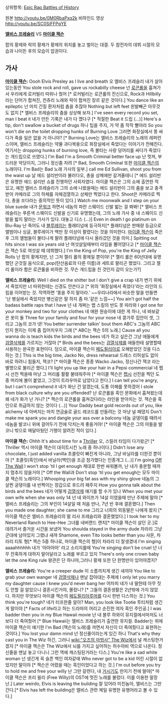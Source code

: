 상위항목: [[Epic Rap Battles of History]]

{{{#!html
<object width="560" height="315"><param name="movie" value="https://www.youtube.com/v/0M0RbaPxq2k?version=3&amp;hl=en_US"></param><param name="allowFullScreen" value="true"></param><param name="allowscriptaccess" value="always"></param><embed src="https://www.youtube.com/v/0M0RbaPxq2k?version=3&amp;hl=en_US" type="application/x-shockwave-flash" width="560" height="315" allowscriptaccess="always" allowfullscreen="true"></embed></object>
}}}
원본 http://youtu.be/0M0RbaPxq2k
비하인드 영상 http://youtu.be/SC0SiFFPqYE

'''[[엘비스 프레슬리]]''' VS '''[[마이클 잭슨]]'''

팝의 황제와 락의 황제가 황제의 위치를 놓고 벌이는 대결.
두 참전자의 데뷔 시절의 모습과 나이든 후의 모습이 압권이다.

== 가사 ==
'''[[마이클 잭슨]]:'''
Oooh Elvis Presley as I live and breath
오 엘비스 프레슬리 내가 살아있는동안
You stole rock and roll, gave us rockabilly cheese
넌 [[로큰롤]]을 훔쳐가서 우리에게 로커빌리 따위나 줬어 [* 로커빌리는 로큰롤의 전신으로, Rock과 Hillbilly라는 단어가 합쳐진, 컨츄리 노래와 락이 합쳐진 장르 같은 것이다.]
You dance like an epileptic 
넌 마치 간질 환자처럼 춤을 추잖아
Nothing but left feet
왼발빼곤 아무것도 없지 [* 엘비스 프레슬리의 춤을 상상해 보자.]
I've seen every record you set, man I beat it
네가 만든 기록은 내가 다 깼다구 [* 적절한 Beat it 드립 (...)]
Here's a tip, don't swallow a bucket of drugs
하나 팁을 주지, 거 약 좀 작작 빨아라
So you won't die on the toilet dropping hunks of Burning Love
그러면 화장실에서 똥 싸다가 죽을 일은 없을 거 아니야? [* Burning Love는 엘비스 프레슬리의 노래의 레퍼런스이며, 엘비스 프레슬리는 약물 과다복용으로 화장실에서 죽었다는 이야기가 전해진다. 여기서는 dropping hunks of burning love, 즉 불타는 사랑 덩어리를 싸다가 죽었다는 개드립으로 쓰였다.]
I'm Bad I'm a Smooth Criminal better face up
난 멋져, 부드러운 악당이지, 그러니 정신좀 차려 [* Bad, Smooth Criminal 또한 [[마이클 잭슨]]의 노래이다. I'm Bad는 Bad 노래 가사의 일부.]
call me Ed Sullivan, shoot you from the waist up
날 에드 설리반이라 불러다오, 총을 상체에만 갈겨줄테니 [* 에드 설리반은 유명한 에드 설리반 쇼를 진행하던 사회자였다. 마이클 잭슨은 그의 쇼에 출연한 적 있고, 예전 엘비스 프레슬리가 그의 쇼에 나왔을때는 에드 설리반이 그의 춤을 보고 충격받아 카메라로 그의 하체를 자체검열하고 상체만 찍었다고 한다. Shoot은 카메라로 찍다, 총을 쏘다라는 중의적인 뜻이 있다.]
Watch me moonwalk and I step on your blue suede
내가 [[문워크]] 하면서 네놈의 파란 스웨이드 신발 밟는 걸 봐봐! [* 엘비스 프레슬리는 푸른색 스웨이드 신발을 신기로 유명했는데, 그의 노래 가사 중 내 스웨이드 신발을 밟지 말라는 가사가 있다. 대놓고 디스 (...)]
Even in death I go platinum on Blu-Ray
난 죽어도 내 [[블루레이]]는 플래티넘에 등극하지[* 플래티넘은 판매량 등급으로 앨범이나 싱글, 블루레이가 백만 장 이상이 팔렸다는 것을 의미한다. [[마이클 잭슨]]이 죽은 후 그의 앨범들이 불티나게 팔려 플래티넘에 다시 올라갔던 것을 의미.]
Spitting out hits since I was six years old
난 여섯살일때부터 라임을 뿜어댔다고 [* [[마이클 잭슨]]은 잭슨 5로 여섯살 때 데뷔했다.]
I'm the King of Pop, you're the King of Jelly Rolls
난 팝의 황제지만, 넌 그저 젤리 롤의 황제일 뿐이야! [* 젤리 롤은 60년대에 유명했던 군것질 음식으로, pop(탄산음료의 다른 이름)과 세트로 팔리곤 했었다. 그리고 젤리 롤이라 함은 로큰롤을 비하한 것. 무슨 개드립을 친 것인지 감이 오는가?]


'''엘비스 프레슬리:'''
Well I died on the shitter but I don't give a crap
내가 변기 위에서 죽었지만 너 따위한테는 신경도 안쓴다고 [* 위의 '화장실에서 죽었다'라는 라인의 드립을 이어받는 것. 직역하면 '똥을 주지 말아라.' ~~우리나라에서 비슷한 말을 만들면 '난 병실에서 죽었지만 병신같은 말 하지 좀 마.'같은 느낌~~]
You ain't got half the badass battle raps that I have
넌 내 개쩌는 랩 스킬의 반도 못 따라와
I got one for your monkey and two for your clothes
네 애완 원숭이에 대한 게 하나, 네 바보같은 옷이 둘
Three for your family and four for your nose
네 콩가루 집안이 셋, 그리고 그놈의 코가 넷!
You better surrender talkin' bout them ABC's
그놈의 ABC인지 뭔지는 이제 좀 집어치우지 그래 [* ABC는 잭슨 5의 노래.]
Cause all you wanna do is teach kids the birds and the bees
네가 하고 싶은건 그냥 애들에게 [[검열삭제]]를 가르치는 거잖아 [* Birds and the bees는 [[검열삭제]]를 애들한테 설명할때 사용하는 완곡한 표현이다. 덤으로, 마이클 잭슨이 [[페도필리아]]로 오해받았던 것을 디스하는 것.]
This is the big time, Jacko No, dress rehearsal
드레스 리허설도 없이 바로 하려니 힘들지, 잭코? [* 마이클 잭슨은 종종 Wacko Jacko, 정신나간 잭코 라는 별명으로 불리곤 했다.]
I'll light you up like your hair in a Pepsi commercial
네 펩시 선전 찍을때 마냥 그 머리를 활활 불태워주마 [* 마이클 잭슨은 [[펩시]] 선전을 찍던 도중 머리에 불이 붙었고, 그것이 트라우마로 남았다고 한다.]
I can tell you're angry, but I can't comprehend it
네가 화난 건 알겠는데, 도통 이해를 못하겠어
I stole from black culture why are you offended?
난 로큰롤을 흑인 문화에서 훔쳐왔는데 왜 네가 화가 난 거니? [* 잭슨의 로큰롤을 훔쳐갔다라는 라인을 받아치는 것. 잭슨을 흑인으로 취급하지 않는 것이다 (...)]
Your Daddy beat gold records out of you, like alchemy
네 아버지는 마치 연금술로 골드 레코드를 만들려는 것 마냥 널 패댔지
Don't make me spank you and dangle your ass over a balcony
네놈 궁뎅이를 때려서 네놈을 발코니 위에 걸어두기 전에 닥치는게 좋을거야! [* 마이클 잭슨은 그의 아들을 발코니 밖으로 매달아뒀던 기행이 알려진 적이 있다.]


'''마이클 잭슨:'''
Ohhh It's about time for a [[Thriller]]
오, 스릴러 타임이 다가왔군! [* Thriller 역시 마이클 잭슨이 대히트시킨 노래 중 하나이다.]
Didn't lose any chocolate, I just added vanilla
초콜릿이 빠진게 아니라, 그냥 바닐라를 더한것 뿐이야 [* 초콜릿(흑인)에서 바닐라(백인)을 조금 첨가했다는 인종개그 (...)]
I'm going [[Off The Wall]] I won't stop 'til I get enough
제대로 한번 싸워볼까, 난 내가 충분할 때까지 멈추지 않을거야 [* Off the Wall과 Don't stop 'til you get enough는 모두 마이클 잭슨의 노래이다.]  
Whooping your big fat ass with my shiny glove
네놈의 그 살찐 궁뎅이를 내 반짝이는 장갑으로 후드려 패주지
How you gonna talk about the birds and the bees
네가 어떻게 [[검열삭제]] 얘기를 할 수가 있나
When you met your own wife when she was only 14
넌 네 와이프가 14살 이였을때 만난 주제에 말야 [* 엘비스 프레슬리는 그의 부인이 14살일 때 처음 만나, 7년 반 후에 결혼했다.]
Then you made one daughter; she came to me
그리고 너희의 외동딸은 나에게 왔지 [* 마이클 잭슨은 엘비스 프레슬리의 딸 리사 프레슬리와 결혼했었다.]
I took her to my Neverland Ranch to Hee-Hee
그녀를 네버랜드 랜치[* 마이클 잭슨이 살던 곳.]로 데려가서 즐거운 시간을 보냈어 
You shoulda stayed in the army dude
차라리 그냥 군대에 남아있지 그랬냐 새꺄
Shamone, even Tito looks better than you
샤몬, 차라리 티토 형[* 잭슨 5중 하나로, 마이클 잭슨의 형]이 차라리 더 잘생겼네
I'm singing aaaahhhhhh
내가 '아아아아' 라고 소리지를때
You're singing don't be cruel
넌 너무 잔혹하게 대하지 말아달라고 노래를 부르고 있지
There's only one crown baby let the one King rule
왕관은 단 하나야,그러니 황제 또한 단 한명만이 있어야겠지?

'''엘비스 프레슬리:'''
You're a creeper dude
이 소름끼치게 생긴 새끼야
You like to grab your own wanger
네 [[검열삭제]]나 맨날 잡아대는 주제에
I only let you marry my daughter cause I knew you'd never bang her
어차피 네가 내 딸한테 아무 짓도 안할 걸 알았으니 결혼시킨거야, 몰랐니? [* 그들의 결혼생활은 2년밖에 가지 않았다. 하지만 무엇보다 마이클 잭슨의 [[페도필리아]]루머를 다시 한번 디스하는 것.]
You think you're tough?
네가 터프한줄 알아?
Man, you look like Tootie
투티처럼 생긴게 말이야 [* Facts of life라고 하는 드라마의 어리고 순진한 여자 흑인 주인공.]
I was badder then you in my Blue Hawaii movie
난 내 블루 하와이 뮤지컬에서마저도 너보다 더 죽여줬어 [* Blue Hawaii는 엘비스 프레슬리가 출연한 뮤지컬. Badder는 위에 마이클 잭슨이 얘기한 I'm Bad (잭슨의 노래)를 까면서 자신이 더 죽여줬다고 표현하는 것이다.]
You lost your damn mind
넌 정신줄이라는게 있긴 하니
That's why they cast you in The Wiz
하긴, 그러니 [[wiki:"오즈의 마법사" The Wiz]]에서 널 캐스팅한거겠지 [* 마이클 잭슨은 The Wiz에서 뇌를 가지고 싶어하는 허수아비 역으로 나온다. 정신줄을 맨날 놓고 다니니 그런 역에 캐스팅된거라는 디스.] 
You're like a sad white woman
넌 생긴게 꼭 슬픈 백인 여자같애
Who never got to be a kid
어린 시절이 없었지만 말이야 [* 잭슨은 어렸을 때는 흑인이었다고 하는 것.]
I'm out before you try to hold me and free your willy
난 그만 갈련다, 내 [[거시기]]도 만지기 전에 말야[* 마이클 잭슨은 프리 윌리 (Free Willy)의 OST에 멋진 노래를 불렀다. 이를 이용한 말장난.]
Later weirdo, Elvis is leaving the building
잘 있어라 미친놈아, 엘비스는 그만 간다.[* Elvis has left the building은 엘비스 관련 제일 유명한 유행어라고 볼 수 있다.]

